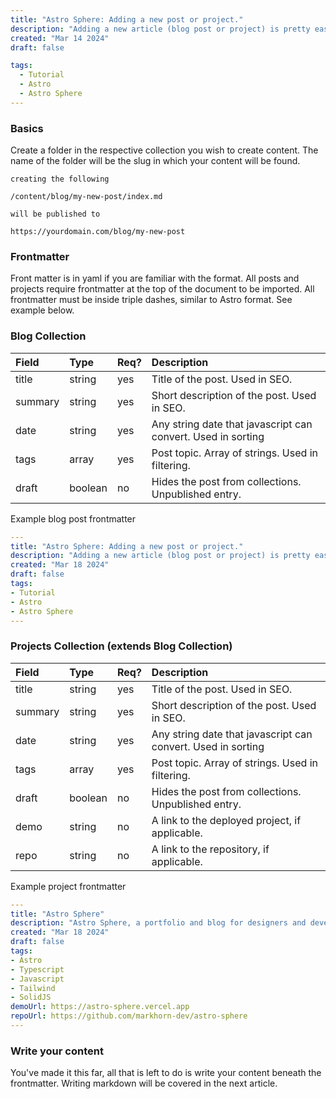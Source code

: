 ```yaml
---
title: "Astro Sphere: Adding a new post or project."
description: "Adding a new article (blog post or project) is pretty easy."
created: "Mar 14 2024"
draft: false

tags:
  - Tutorial
  - Astro
  - Astro Sphere
---
```

### Basics

Create a folder in the respective collection you wish to create content. The name of the folder will be the slug in which your content will be found.

```text
creating the following

/content/blog/my-new-post/index.md

will be published to

https://yourdomain.com/blog/my-new-post

```

### Frontmatter

Front matter is in yaml if you are familiar with the format. All posts and projects require frontmatter at the top of the document to be imported. All frontmatter must be inside triple dashes, similar to Astro format. See example below.

### Blog Collection

| Field   | Type    | Req? | Description                                                   |
| :------ | :------ | :--- | :------------------------------------------------------------ |
| title   | string  | yes  | Title of the post. Used in SEO.                               |
| summary | string  | yes  | Short description of the post. Used in SEO.                   |
| date    | string  | yes  | Any string date that javascript can convert. Used in sorting  |
| tags    | array   | yes  | Post topic. Array of strings. Used in filtering.              |
| draft   | boolean | no   | Hides the post from collections. Unpublished entry.           |

Example blog post frontmatter

```yaml
---
title: "Astro Sphere: Adding a new post or project."
description: "Adding a new article (blog post or project) is pretty easy."
created: "Mar 18 2024"
draft: false
tags:
- Tutorial
- Astro
- Astro Sphere
---
```

### Projects Collection (extends Blog Collection)

| Field   | Type    | Req? | Description                                                   |
| :------ | :------ | :--- | :------------------------------------------------------------ |
| title   | string  | yes  | Title of the post. Used in SEO.                               |
| summary | string  | yes  | Short description of the post. Used in SEO.                   |
| date    | string  | yes  | Any string date that javascript can convert. Used in sorting  |
| tags    | array   | yes  | Post topic. Array of strings. Used in filtering.              |
| draft   | boolean | no   | Hides the post from collections. Unpublished entry.           |
| demo    | string  | no   | A link to the deployed project, if applicable.                |
| repo    | string  | no   | A link to the repository, if applicable.                      |

Example project frontmatter

```yaml
---
title: "Astro Sphere"
description: "Astro Sphere, a portfolio and blog for designers and developers."
created: "Mar 18 2024"
draft: false
tags:
- Astro
- Typescript
- Javascript
- Tailwind
- SolidJS
demoUrl: https://astro-sphere.vercel.app
repoUrl: https://github.com/markhorn-dev/astro-sphere
---
```

### Write your content
You've made it this far, all that is left to do is write your content beneath the frontmatter. Writing markdown will be covered in the next article.